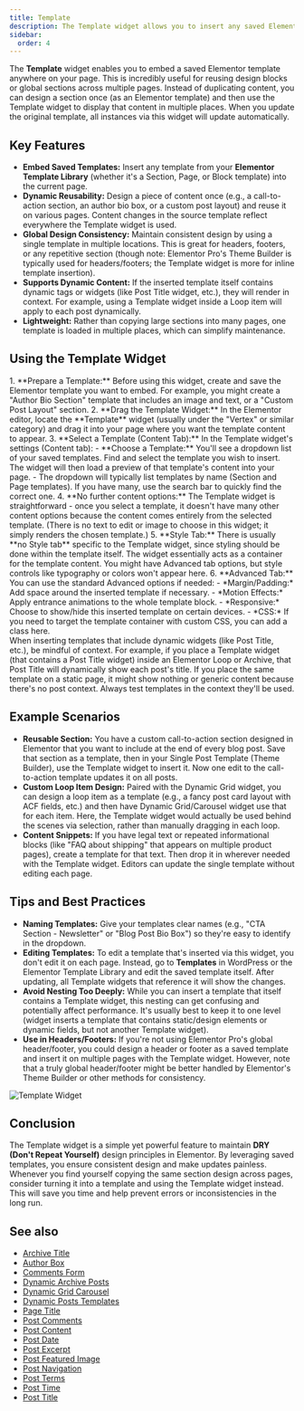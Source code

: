 ```yaml
---
title: Template
description: The Template widget allows you to insert any saved Elementor template (section or page) into your layout, letting you reuse designs dynamically.
sidebar:
  order: 4
---
```



The **Template** widget enables you to embed a saved Elementor template anywhere on your page. This is incredibly useful for reusing design blocks or global sections across multiple pages. Instead of duplicating content, you can design a section once (as an Elementor template) and then use the Template widget to display that content in multiple places. When you update the original template, all instances via this widget will update automatically.

## Key Features

- **Embed Saved Templates:** Insert any template from your **Elementor Template Library** (whether it's a Section, Page, or Block template) into the current page.
- **Dynamic Reusability:** Design a piece of content once (e.g., a call-to-action section, an author bio box, or a custom post layout) and reuse it on various pages. Content changes in the source template reflect everywhere the Template widget is used.
- **Global Design Consistency:** Maintain consistent design by using a single template in multiple locations. This is great for headers, footers, or any repetitive section (though note: Elementor Pro's Theme Builder is typically used for headers/footers; the Template widget is more for inline template insertion).
- **Supports Dynamic Content:** If the inserted template itself contains dynamic tags or widgets (like Post Title widget, etc.), they will render in context. For example, using a Template widget inside a Loop item will apply to each post dynamically.
- **Lightweight:** Rather than copying large sections into many pages, one template is loaded in multiple places, which can simplify maintenance.

## Using the Template Widget

<Steps>
1. **Prepare a Template:** Before using this widget, create and save the Elementor template you want to embed. For example, you might create a "Author Bio Section" template that includes an image and text, or a "Custom Post Layout" section.
2. **Drag the Template Widget:** In the Elementor editor, locate the **Template** widget (usually under the "Vertex" or similar category) and drag it into your page where you want the template content to appear.
3. **Select a Template (Content Tab):** In the Template widget's settings (Content tab):
   - **Choose a Template:** You'll see a dropdown list of your saved templates. Find and select the template you wish to insert. The widget will then load a preview of that template's content into your page.
   - The dropdown will typically list templates by name (Section and Page templates). If you have many, use the search bar to quickly find the correct one.
4. **No further content options:** The Template widget is straightforward - once you select a template, it doesn't have many other content options because the content comes entirely from the selected template. (There is no text to edit or image to choose in this widget; it simply renders the chosen template.)
5. **Style Tab:** There is usually **no Style tab** specific to the Template widget, since styling should be done within the template itself. The widget essentially acts as a container for the template content. You might have Advanced tab options, but style controls like typography or colors won't appear here.
6. **Advanced Tab:** You can use the standard Advanced options if needed:
   - *Margin/Padding:* Add space around the inserted template if necessary.
   - *Motion Effects:* Apply entrance animations to the whole template block.
   - *Responsive:* Choose to show/hide this inserted template on certain devices.
   - *CSS:* If you need to target the template container with custom CSS, you can add a class here.
</Steps>

<Aside type="note" title='Dynamic Context'>
When inserting templates that include dynamic widgets (like Post Title, etc.), be mindful of context. For example, if you place a Template widget (that contains a Post Title widget) inside an Elementor Loop or Archive, that Post Title will dynamically show each post's title. If you place the same template on a static page, it might show nothing or generic content because there's no post context. Always test templates in the context they'll be used.
</Aside>

## Example Scenarios

- **Reusable Section:** You have a custom call-to-action section designed in Elementor that you want to include at the end of every blog post. Save that section as a template, then in your Single Post Template (Theme Builder), use the Template widget to insert it. Now one edit to the call-to-action template updates it on all posts.
- **Custom Loop Item Design:** Paired with the Dynamic Grid widget, you can design a loop item as a template (e.g., a fancy post card layout with ACF fields, etc.) and then have Dynamic Grid/Carousel widget use that for each item. Here, the Template widget would actually be used behind the scenes via selection, rather than manually dragging in each loop.
- **Content Snippets:** If you have legal text or repeated informational blocks (like "FAQ about shipping" that appears on multiple product pages), create a template for that text. Then drop it in wherever needed with the Template widget. Editors can update the single template without editing each page.

## Tips and Best Practices

- **Naming Templates:** Give your templates clear names (e.g., "CTA Section - Newsletter" or "Blog Post Bio Box") so they're easy to identify in the dropdown.
- **Editing Templates:** To edit a template that's inserted via this widget, you don't edit it on each page. Instead, go to **Templates** in WordPress or the Elementor Template Library and edit the saved template itself. After updating, all Template widgets that reference it will show the changes.
- **Avoid Nesting Too Deeply:** While you can insert a template that itself contains a Template widget, this nesting can get confusing and potentially affect performance. It's usually best to keep it to one level (widget inserts a template that contains static/design elements or dynamic fields, but not another Template widget).
- **Use in Headers/Footers:** If you're not using Elementor Pro's global header/footer, you could design a header or footer as a saved template and insert it on multiple pages with the Template widget. However, note that a truly global header/footer might be better handled by Elementor's Theme Builder or other methods for consistency.

![Template Widget](https://cdn.webilia.com/u/d/2025/08/vertex-widget-template.png)

## Conclusion

The Template widget is a simple yet powerful feature to maintain **DRY (Don't Repeat Yourself)** design principles in Elementor. By leveraging saved templates, you ensure consistent design and make updates painless. Whenever you find yourself copying the same section design across pages, consider turning it into a template and using the Template widget instead. This will save you time and help prevent errors or inconsistencies in the long run.

## See also

- [Archive Title](/vertex/widgets/dynamic-posts-templates/archive-title/)
- [Author Box](/vertex/widgets/dynamic-posts-templates/author-box/)
- [Comments Form](/vertex/widgets/dynamic-posts-templates/comments-form/)
- [Dynamic Archive Posts](/vertex/widgets/dynamic-posts-templates/dynamic-archive-posts/)
- [Dynamic Grid Carousel](/vertex/widgets/dynamic-posts-templates/dynamic-grid-carousel/)
- [Dynamic Posts Templates](/vertex/widgets/dynamic-posts-templates/)
- [Page Title](/vertex/widgets/dynamic-posts-templates/page-title/)
- [Post Comments](/vertex/widgets/dynamic-posts-templates/post-comments/)
- [Post Content](/vertex/widgets/dynamic-posts-templates/post-content/)
- [Post Date](/vertex/widgets/dynamic-posts-templates/post-date/)
- [Post Excerpt](/vertex/widgets/dynamic-posts-templates/post-excerpt/)
- [Post Featured Image](/vertex/widgets/dynamic-posts-templates/post-featured-image/)
- [Post Navigation](/vertex/widgets/dynamic-posts-templates/post-navigation/)
- [Post Terms](/vertex/widgets/dynamic-posts-templates/post-terms/)
- [Post Time](/vertex/widgets/dynamic-posts-templates/post-time/)
- [Post Title](/vertex/widgets/dynamic-posts-templates/post-title/)
